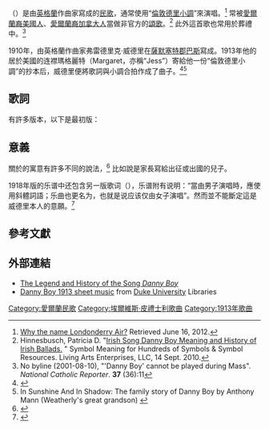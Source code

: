 {{about|民歌}}
{{Infobox song <!-- See Wikipedia:WikiProject_Songs -->
| name          = Danny Boy
| lyricist      = [[弗雷德里克·威德里|弗雷德里克·威德里]]
| published     = 1913
| genre         = [[民歌|民歌]]
}}
{{listen
| filename     = Londonderry_Air.ogg
| title        = Danny Boy (Londonderry Air)
| description  = 用“[[倫敦德里小調|倫敦德里小調]]”演奏的{{單雙書號轉換|丹尼男孩}}
| format       = [[Ogg|Ogg]]
}}
{{單雙書號轉換|'''丹尼男孩'''}}（{{lang-en|"Danny Boy"}}）是由[[英格蘭|英格蘭]]作曲家{{Tsl|en|Frederic Weatherly|弗雷德里克·威德里}}寫成的[[民歌|民歌]]，通常使用“[[倫敦德里小調|倫敦德里小調]]”來演唱。<ref>[http://www.standingstones.com/danny3.html#derry Why the name Londonderry Air?] {{WebCite|url=https://www.webcitation.org/695uBx8ou?url=http://www.standingstones.com/danny3.html#derry |date=20120712052406 |dateformat=iso }} Retrieved June 16, 2012.</ref> {{單雙書號轉換|丹尼男孩}}常被[[愛爾蘭裔美國人|愛爾蘭裔美國人]]、[[愛爾蘭裔加拿大人|愛爾蘭裔加拿大人]]當做非官方的[[頌歌|頌歌]]。<ref>Hinnesbusch, Patricia D. "[http://www.livingartsoriginals.com/irish-song.html Irish Song Danny Boy Meaning and History of Irish Ballads.] {{Wayback|url=http://www.livingartsoriginals.com/irish-song.html |date=20170715203153 }}" Symbol Meaning for Hundreds of Symbols & Symbol Resources. Living Arts Enterprises, LLC, 14 Sept. 2010.</ref> 此外這首歌也常用於葬禮中。<ref name=funeral>No byline (2001-08-10), "'Danny Boy' cannot be played during Mass". ''National Catholic Reporter''. '''37''' (36):11</ref> 

1910年，{{單雙書號轉換|丹尼男孩}}由英格蘭作曲家弗雷德里克·威德里在[[薩默塞特郡|薩默塞特郡]][[巴斯_(薩默塞特郡)|巴斯]]寫成。1913年他的居於美國的连襟瑪格麗特（Margaret，亦稱“Jess”）寄給他一份“倫敦德里小調”的抄本后，威德里便將歌詞與小調合拍作成了曲子。<ref name="Sister">{{cite web | url = http://www.standingstones.com/danny3.html#sister | title = Fred Weatherly's own description of writing Danny Boy | accessdate = 2010-03-09 | archive-date = 2012-07-12 | archive-url = https://www.webcitation.org/695uBx8ou?url=http://www.standingstones.com/danny3.html#sister | dead-url = yes }}</ref><ref>In Sunshine And In Shadow: The family story of Danny Boy by Anthony Mann (Weatherly's great grandson) {{ISBN|1300775017}}</ref>

==歌詞==
{{Listen|filename=Schumann-Heink - Danny Boy (Londonderry air) (1917).ogg|title="Danny Boy"|description=[[Ernestine_Schumann-Heink|Ernestine Schumann-Heink]] (1917)}}
{{單雙書號轉換|丹尼男孩}}有許多版本，以下是最初版：
{{quote|
Oh, Danny Boy, the pipes, the pipes are calling<br />
From glen to glen, and down the mountain side,<br />
The summer's gone, and all the roses falling,<br />
It's you, it's you must go and I must bide.

But come ye back when summer's in the meadow,<br />
Or when the valley's hushed and white with snow,<br />
It's I'll be here in sunshine or in shadow,<br />
Oh, Danny Boy, oh Danny Boy, I love you so!

But when ye come, and all the flowers are dying,<br />
If I am dead, as dead I well may be,<br />
Ye'll come and find the place where I am lying,<br />
And kneel and say an [[圣母经|Ave]] there for me;

And I shall hear, though soft you tread above me,<br />
And all my grave will warmer, sweeter be,<br />
For you will bend and tell me that you love me,<br />
And I shall sleep in peace until you come to me!
<ref name="Sister" /><ref>{{cite web|title=Danny boy; Old Irish air|url=http://library.duke.edu/rubenstein/scriptorium/sheetmusic/a/a23/a2303/a2303-3-72dpi.html|work=Historic American Sheet Music|publisher=Duke University Libraries|accessdate=19 December 2013}}</ref>
}}

==意義==
關於{{單雙書號轉換|丹尼男孩}}的寓意有許多不同的說法，<ref name=standing>{{cite web | url = http://www.standingstones.com/danny3.html#true | title = The true meaning of Danny Boy | accessdate = 2010-03-09 | archive-date = 2012-07-12 | archive-url = https://www.webcitation.org/695uBx8ou?url=http://www.standingstones.com/danny3.html#true | dead-url = yes }}</ref> 比如說是家長寫給出征或出國的兒子。

{{單雙書號轉換|丹尼男孩}}1918年版的乐谱中还包含另一版歌词（{{單雙書號轉換|Eily Dear}}），乐谱附有说明：“當由男子演唱時，應使用斜體詞語；乐曲也更名为{{單雙書號轉換|Eily Dear}}，也就是说{{單雙書號轉換|Danny Boy}}应该仅由女子演唱”。然而並不能斷定這是威德里本人的意願。<ref>{{cite book|last=McCourt|first=Malachy|title=Danny Boy: The Legend of the Beloved Irish Ballad|publisher=New American Library|date=2005-03-30|pages=128|isbn=0-451-20806-4}}</ref>

==參考文獻==
{{reflist}}

==外部連結==
{{wikisource}}
* [http://www.bbc.co.uk/dna/h2g2/A3826136 The Legend and History of the Song ''Danny Boy'']{{Wayback|url=http://www.bbc.co.uk/dna/h2g2/A3826136 |date=20110817032537 }}
* [http://library.duke.edu/rubenstein/scriptorium/sheetmusic/a/a23/a2303/a2303-1-72dpi.html Danny Boy 1913 sheet music]{{Wayback|url=http://library.duke.edu/rubenstein/scriptorium/sheetmusic/a/a23/a2303/a2303-1-72dpi.html |date=20161206113418 }} from [[Duke_University|Duke University]] Libraries

{{DEFAULTSORT:Danny Boy}}
[[Category:愛爾蘭民歌|Category:愛爾蘭民歌]]
[[Category:埃爾維斯·皮禮士利歌曲|Category:埃爾維斯·皮禮士利歌曲]]
[[Category:1913年歌曲|Category:1913年歌曲]]